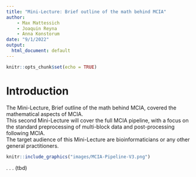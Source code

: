---
title: "Mini-Lecture: Brief outline of the math behind MCIA"
author:
    - Max Mattessich
    - Joaquin Reyna
    - Anna Konstorum
date: "9/1/2022"
output:
  html_document: default
---

```{r setup-ml-pipeline, include=FALSE}
knitr::opts_chunk$set(echo = TRUE)
```

# Introduction
The Mini-Lecture, Brief outline of the math behind MCIA, covered the mathematical aspects of MCIA.  
This second Mini-Lecture will cover the full MCIA pipeline, with a focus on the standard preprocessing of multi-block data and post-processing following MCIA.  
The target audience of this Mini-Lecture are bioinformaticians or any other general practitioners.

```{r, echo=FALSE, out.width="100%", out.length="80%", fig.align="center", fig.cap="Overview of the MCIA decomposition pipeline. There are three data blocks $X^1, X^2,$ and $X^3$ which are being decomposed via MCIA to produce a global scores matrix."}
knitr::include_graphics("images/MCIA-Pipeline-V3.png")
```

.
.
.
(tbd)
